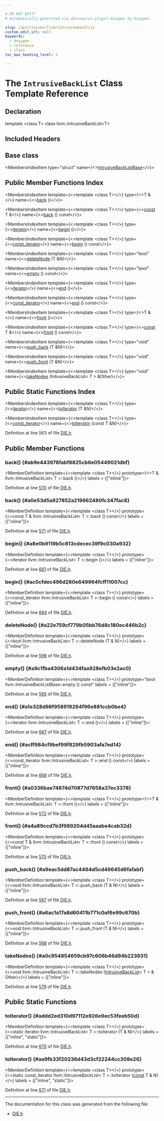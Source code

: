 ```yaml
---

# DO NOT EDIT!
# Automatically generated via docusaurus-plugin-doxygen by Doxygen.

slug: /api/classes/llvm/intrusivebacklist
custom_edit_url: null
keywords:
  - doxygen
  - reference
  - class
toc_max_heading_level: 3

---
```





# The `IntrusiveBackList` Class Template Reference

<DoxygenPage pluginConfig={pluginConfig}>



## Declaration

<CodeBlock>template &lt;class T&gt;
class llvm::IntrusiveBackList&lt;T&gt;</CodeBlock>

## Included Headers

<IncludesList>
<IncludesListItem
  filePath="llvm/CodeGen/DIE.h"
  permalink="/docs/api/files/include/include/llvm/include/llvm/codegen/die-h"
  isLocal="true" />
</IncludesList>

## Base class

<MembersIndex>

<MembersIndexItem
  type="struct"
  name={<><a href="/docs/api/structs/llvm/intrusivebacklistbase">IntrusiveBackListBase</a></>}>
</MembersIndexItem>

</MembersIndex>

## Public Member Functions Index

<MembersIndex>

<MembersIndexItem
  template={<>template &lt;class T&gt;</>}
  type={<>T &amp;</>}
  name={<><a href="#ab9e443978fabf8825cb6e05449021dbf">back</a> ()</>}>
</MembersIndexItem>

<MembersIndexItem
  template={<>template &lt;class T&gt;</>}
  type={<><a href="/docs/api/files/lib/lib/target/lib/target/aarch64/aarch64promoteconstant-cpp/#a90f8350fecae261c25be85d38b451bff">const</a> T &amp;</>}
  name={<><a href="#a0e53d5a927852a219662480fc347fac8">back</a> () const</>}>
</MembersIndexItem>

<MembersIndexItem
  template={<>template &lt;class T&gt;</>}
  type={<><a href="/docs/api/classes/llvm/intrusivebacklist/iterator">iterator</a></>}
  name={<><a href="#a8e0b9119b5c813cdecec39f9c030a932">begin</a> ()</>}>
</MembersIndexItem>

<MembersIndexItem
  template={<>template &lt;class T&gt;</>}
  type={<><a href="/docs/api/classes/llvm/intrusivebacklist/const-iterator">const&#95;iterator</a></>}
  name={<><a href="#ac0cfdec496d280e649964fcff11007cc">begin</a> () const</>}>
</MembersIndexItem>

<MembersIndexItem
  template={<>template &lt;class T&gt;</>}
  type="bool"
  name={<><a href="#a22e759cf779b05bb76d8c180ec446b2c">deleteNode</a> (T &amp;N)</>}>
</MembersIndexItem>

<MembersIndexItem
  template={<>template &lt;class T&gt;</>}
  type="bool"
  name={<><a href="#a9c1fba4306a1d434faa928efb03e2ac0">empty</a> () const</>}>
</MembersIndexItem>

<MembersIndexItem
  template={<>template &lt;class T&gt;</>}
  type={<><a href="/docs/api/classes/llvm/intrusivebacklist/iterator">iterator</a></>}
  name={<><a href="#a1e328d98f958919264f96e881ccb0be4">end</a> ()</>}>
</MembersIndexItem>

<MembersIndexItem
  template={<>template &lt;class T&gt;</>}
  type={<><a href="/docs/api/classes/llvm/intrusivebacklist/const-iterator">const&#95;iterator</a></>}
  name={<><a href="#acff984cf9bef99f829fb5903afa7ed14">end</a> () const</>}>
</MembersIndexItem>

<MembersIndexItem
  template={<>template &lt;class T&gt;</>}
  type={<>T &amp;</>}
  name={<><a href="#a0336bae74874d70877d7658a37ec3378">front</a> ()</>}>
</MembersIndexItem>

<MembersIndexItem
  template={<>template &lt;class T&gt;</>}
  type={<><a href="/docs/api/files/lib/lib/target/lib/target/aarch64/aarch64promoteconstant-cpp/#a90f8350fecae261c25be85d38b451bff">const</a> T &amp;</>}
  name={<><a href="#a4a89ccd7b3f989204d45aaabe4cab32d">front</a> () const</>}>
</MembersIndexItem>

<MembersIndexItem
  template={<>template &lt;class T&gt;</>}
  type="void"
  name={<><a href="#a9eac5dd87ac4464d5cd49645d6fafabf">push&#95;back</a> (T &amp;N)</>}>
</MembersIndexItem>

<MembersIndexItem
  template={<>template &lt;class T&gt;</>}
  type="void"
  name={<><a href="#a6ac1a17a8d60411b771c0af6e99c670b">push&#95;front</a> (T &amp;N)</>}>
</MembersIndexItem>

<MembersIndexItem
  template={<>template &lt;class T&gt;</>}
  type="void"
  name={<><a href="#a0c954854659cb97c606b46d94b223931">takeNodes</a> (IntrusiveBackList&lt; T &gt; &amp;Other)</>}>
</MembersIndexItem>

</MembersIndex>

## Public Static Functions Index

<MembersIndex>

<MembersIndexItem
  template={<>template &lt;class T&gt;</>}
  type={<><a href="/docs/api/classes/llvm/intrusivebacklist/iterator">iterator</a></>}
  name={<><a href="#addd2ed310d97112e926e9ec53feeb50d">toIterator</a> (T &amp;N)</>}>
</MembersIndexItem>

<MembersIndexItem
  template={<>template &lt;class T&gt;</>}
  type={<><a href="/docs/api/classes/llvm/intrusivebacklist/const-iterator">const&#95;iterator</a></>}
  name={<><a href="#aa9fb33f20236d43d3cf22244cc308e26">toIterator</a> (const T &amp;N)</>}>
</MembersIndexItem>

</MembersIndex>


Definition at line 563 of file <a href="/docs/api/files/include/include/llvm/include/llvm/codegen/die-h">DIE.h</a>.

<SectionDefinition>

## Public Member Functions

### back() {#ab9e443978fabf8825cb6e05449021dbf}

<MemberDefinition
  template={<>template &lt;class T&gt;</>}
  prototype={<>T &amp; llvm::IntrusiveBackList&lt; T &gt;::back ()</>}
  labels = {["inline"]}>

Definition at line <a href="/docs/api/files/include/include/llvm/include/llvm/codegen/die-h/#l00570">570</a> of file <a href="/docs/api/files/include/include/llvm/include/llvm/codegen/die-h">DIE.h</a>.
</MemberDefinition>

### back() {#a0e53d5a927852a219662480fc347fac8}

<MemberDefinition
  template={<>template &lt;class T&gt;</>}
  prototype={<>const T &amp; llvm::IntrusiveBackList&lt; T &gt;::back () const</>}
  labels = {["inline"]}>

Definition at line <a href="/docs/api/files/include/include/llvm/include/llvm/codegen/die-h/#l00571">571</a> of file <a href="/docs/api/files/include/include/llvm/include/llvm/codegen/die-h">DIE.h</a>.
</MemberDefinition>

### begin() {#a8e0b9119b5c813cdecec39f9c030a932}

<MemberDefinition
  template={<>template &lt;class T&gt;</>}
  prototype={<>iterator llvm::IntrusiveBackList&lt; T &gt;::begin ()</>}
  labels = {["inline"]}>

Definition at line <a href="/docs/api/files/include/include/llvm/include/llvm/codegen/die-h/#l00661">661</a> of file <a href="/docs/api/files/include/include/llvm/include/llvm/codegen/die-h">DIE.h</a>.
</MemberDefinition>

### begin() {#ac0cfdec496d280e649964fcff11007cc}

<MemberDefinition
  template={<>template &lt;class T&gt;</>}
  prototype={<>const&#95;iterator llvm::IntrusiveBackList&lt; T &gt;::begin () const</>}
  labels = {["inline"]}>

Definition at line <a href="/docs/api/files/include/include/llvm/include/llvm/codegen/die-h/#l00664">664</a> of file <a href="/docs/api/files/include/include/llvm/include/llvm/codegen/die-h">DIE.h</a>.
</MemberDefinition>

### deleteNode() {#a22e759cf779b05bb76d8c180ec446b2c}

<MemberDefinition
  template={<>template &lt;class T&gt;</>}
  prototype={<>bool llvm::IntrusiveBackList&lt; T &gt;::deleteNode (T &amp; N)</>}
  labels = {["inline"]}>

Definition at line <a href="/docs/api/files/include/include/llvm/include/llvm/codegen/die-h/#l00598">598</a> of file <a href="/docs/api/files/include/include/llvm/include/llvm/codegen/die-h">DIE.h</a>.
</MemberDefinition>

### empty() {#a9c1fba4306a1d434faa928efb03e2ac0}

<MemberDefinition
  template={<>template &lt;class T&gt;</>}
  prototype="bool llvm::IntrusiveBackListBase::empty () const"
  labels = {["inline"]}>

Definition at line <a href="/docs/api/files/include/include/llvm/include/llvm/codegen/die-h/#l00565">565</a> of file <a href="/docs/api/files/include/include/llvm/include/llvm/codegen/die-h">DIE.h</a>.
</MemberDefinition>

### end() {#a1e328d98f958919264f96e881ccb0be4}

<MemberDefinition
  template={<>template &lt;class T&gt;</>}
  prototype={<>iterator llvm::IntrusiveBackList&lt; T &gt;::end ()</>}
  labels = {["inline"]}>

Definition at line <a href="/docs/api/files/include/include/llvm/include/llvm/codegen/die-h/#l00667">667</a> of file <a href="/docs/api/files/include/include/llvm/include/llvm/codegen/die-h">DIE.h</a>.
</MemberDefinition>

### end() {#acff984cf9bef99f829fb5903afa7ed14}

<MemberDefinition
  template={<>template &lt;class T&gt;</>}
  prototype={<>const&#95;iterator llvm::IntrusiveBackList&lt; T &gt;::end () const</>}
  labels = {["inline"]}>

Definition at line <a href="/docs/api/files/include/include/llvm/include/llvm/codegen/die-h/#l00668">668</a> of file <a href="/docs/api/files/include/include/llvm/include/llvm/codegen/die-h">DIE.h</a>.
</MemberDefinition>

### front() {#a0336bae74874d70877d7658a37ec3378}

<MemberDefinition
  template={<>template &lt;class T&gt;</>}
  prototype={<>T &amp; llvm::IntrusiveBackList&lt; T &gt;::front ()</>}
  labels = {["inline"]}>

Definition at line <a href="/docs/api/files/include/include/llvm/include/llvm/codegen/die-h/#l00572">572</a> of file <a href="/docs/api/files/include/include/llvm/include/llvm/codegen/die-h">DIE.h</a>.
</MemberDefinition>

### front() {#a4a89ccd7b3f989204d45aaabe4cab32d}

<MemberDefinition
  template={<>template &lt;class T&gt;</>}
  prototype={<>const T &amp; llvm::IntrusiveBackList&lt; T &gt;::front () const</>}
  labels = {["inline"]}>

Definition at line <a href="/docs/api/files/include/include/llvm/include/llvm/codegen/die-h/#l00575">575</a> of file <a href="/docs/api/files/include/include/llvm/include/llvm/codegen/die-h">DIE.h</a>.
</MemberDefinition>

### push&#95;back() {#a9eac5dd87ac4464d5cd49645d6fafabf}

<MemberDefinition
  template={<>template &lt;class T&gt;</>}
  prototype={<>void llvm::IntrusiveBackList&lt; T &gt;::push&#95;back (T &amp; N)</>}
  labels = {["inline"]}>

Definition at line <a href="/docs/api/files/include/include/llvm/include/llvm/codegen/die-h/#l00567">567</a> of file <a href="/docs/api/files/include/include/llvm/include/llvm/codegen/die-h">DIE.h</a>.
</MemberDefinition>

### push&#95;front() {#a6ac1a17a8d60411b771c0af6e99c670b}

<MemberDefinition
  template={<>template &lt;class T&gt;</>}
  prototype={<>void llvm::IntrusiveBackList&lt; T &gt;::push&#95;front (T &amp; N)</>}
  labels = {["inline"]}>

Definition at line <a href="/docs/api/files/include/include/llvm/include/llvm/codegen/die-h/#l00568">568</a> of file <a href="/docs/api/files/include/include/llvm/include/llvm/codegen/die-h">DIE.h</a>.
</MemberDefinition>

### takeNodes() {#a0c954854659cb97c606b46d94b223931}

<MemberDefinition
  template={<>template &lt;class T&gt;</>}
  prototype={<>void llvm::IntrusiveBackList&lt; T &gt;::takeNodes (<a href="/docs/api/classes/llvm/intrusivebacklist">IntrusiveBackList</a>&lt; T &gt; &amp; Other)</>}
  labels = {["inline"]}>

Definition at line <a href="/docs/api/files/include/include/llvm/include/llvm/codegen/die-h/#l00579">579</a> of file <a href="/docs/api/files/include/include/llvm/include/llvm/codegen/die-h">DIE.h</a>.
</MemberDefinition>

</SectionDefinition>

<SectionDefinition>

## Public Static Functions

### toIterator() {#addd2ed310d97112e926e9ec53feeb50d}

<MemberDefinition
  template={<>template &lt;class T&gt;</>}
  prototype={<>static iterator llvm::IntrusiveBackList&lt; T &gt;::toIterator (T &amp; N)</>}
  labels = {["inline", "static"]}>

Definition at line <a href="/docs/api/files/include/include/llvm/include/llvm/codegen/die-h/#l00670">670</a> of file <a href="/docs/api/files/include/include/llvm/include/llvm/codegen/die-h">DIE.h</a>.
</MemberDefinition>

### toIterator() {#aa9fb33f20236d43d3cf22244cc308e26}

<MemberDefinition
  template={<>template &lt;class T&gt;</>}
  prototype={<>static const&#95;iterator llvm::IntrusiveBackList&lt; T &gt;::toIterator (<a href="/docs/api/files/lib/lib/target/lib/target/aarch64/aarch64promoteconstant-cpp/#a90f8350fecae261c25be85d38b451bff">const</a> T &amp; N)</>}
  labels = {["inline", "static"]}>

Definition at line <a href="/docs/api/files/include/include/llvm/include/llvm/codegen/die-h/#l00671">671</a> of file <a href="/docs/api/files/include/include/llvm/include/llvm/codegen/die-h">DIE.h</a>.
</MemberDefinition>

</SectionDefinition>

<hr/>

The documentation for this class was generated from the following file:

<ul>
<li><a href="/docs/api/files/include/include/llvm/include/llvm/codegen/die-h">DIE.h</a></li>
</ul>

</DoxygenPage>

